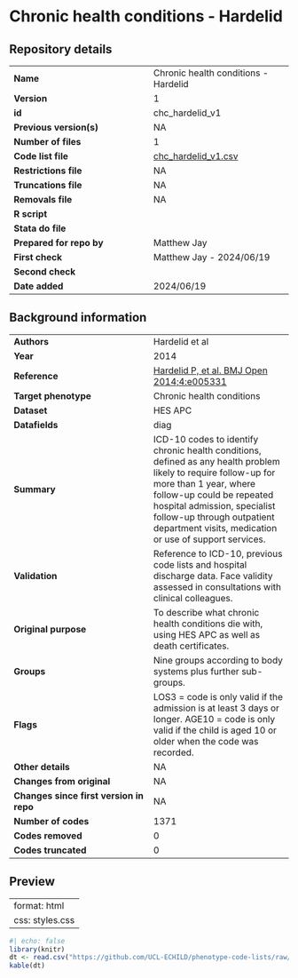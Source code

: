 # Chronic health conditions - Hardelid {.unnumbered}

## Repository details

| | |
|---|---|
| **Name** | Chronic health conditions - Hardelid |
| **Version** | 1 |
| **id** | chc_hardelid_v1 |
| **Previous version(s)** | NA |
| **Number of files ** | 1 |
| **Code list file ** | [chc_hardelid_v1.csv](https://github.com/UCL-ECHILD/phenotype-code-lists/raw/main/chc_hardelid_v1.csv) |
| **Restrictions file ** | NA |
| **Truncations file ** | NA |
| **Removals file ** | NA |
| **R script** | |
| **Stata do file** | |
| **Prepared for repo by** | Matthew Jay |
| **First check** | Matthew Jay - 2024/06/19 |
| **Second check** | |
| **Date added** | 2024/06/19 |


## Background information

| | |
|---|---|
| **Authors** | Hardelid et al |
| **Year** | 2014 |
| **Reference** | [Hardelid P, et al. BMJ Open 2014;4:e005331](https://bmjopen.bmj.com/content/4/8/e005331){target="_blank"} |
| **Target phenotype** | Chronic health conditions |
| **Dataset** | HES APC |
| **Datafields** | diag |
| **Summary** | ICD-10 codes to identify chronic health conditions, defined as any health problem likely to require follow-up for more than 1 year, where follow-up could be repeated hospital admission, specialist follow-up through outpatient department visits, medication or use of support services. |
| **Validation** | Reference to ICD-10, previous code lists and hospital discharge data. Face validity assessed in consultations with clinical colleagues. |
| **Original purpose** | To describe what chronic health conditions die with, using HES APC as well as death certificates. |
| **Groups** | Nine groups according to body systems plus further sub-groups. |
| **Flags** | LOS3 = code is only valid if the admission is at least 3 days or longer. AGE10 = code is only valid if the child is aged 10 or older when the code was recorded. |
| **Other details** | NA |
| **Changes from original** | NA |
| **Changes since first version in repo** | NA |
| **Number of codes** | 1371 |
| **Codes removed** | 0 |
| **Codes truncated** | 0 |

## Preview

---
format: html
css: styles.css
---

:::{.scrolling}

```r
#| echo: false
library(knitr)
dt <- read.csv("https://github.com/UCL-ECHILD/phenotype-code-lists/raw/main/chc_hardelid_v1.csv")
kable(dt)
```

:::